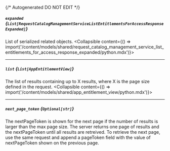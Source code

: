 {/* Autogenerated DO NOT EDIT  */}

##### `expanded` *{`List[RequestCatalogManagementServiceListEntitlementsForAccessResponseExpanded]`}*
List of serialized related objects.
<Collapsible content={() => import('/content/models/shared/request_catalog_management_service_list_entitlements_for_access_response_expanded/python.mdx')}>
</Collapsible>

---
##### `list` *{`List[AppEntitlementView]`}*
The list of results containing up to X results, where X is the page size defined in the request.
<Collapsible content={() => import('/content/models/shared/app_entitlement_view/python.mdx')}>
</Collapsible>

---
##### `next_page_token` *{`Optional[str]`}*
The nextPageToken is shown for the next page if the number of results is larger than the max page size.
 The server returns one page of results and the nextPageToken until all results are retreived.
 To retrieve the next page, use the same request and append a pageToken field with the value of nextPageToken shown on the previous page.

